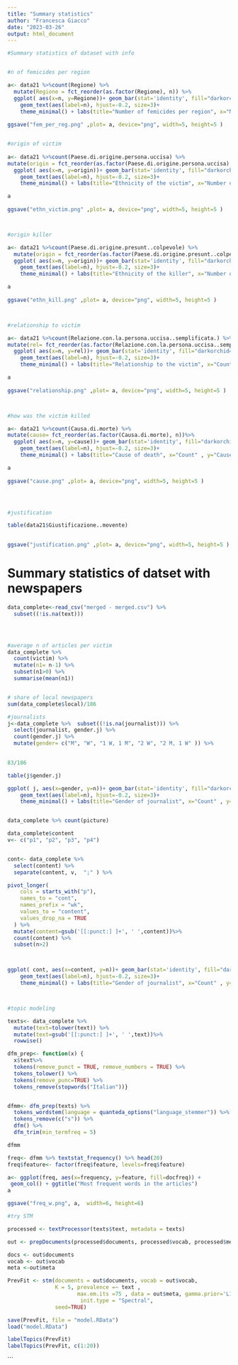 ```yaml
---
title: "Summary statistics"
author: "Francesca Giacco"
date: "2023-03-26"
output: html_document
---
```


```r
#Summary statistics of dataset with info 


#n of femicides per region

a<- data21 %>%count(Regione) %>% 
  mutate(Regione = fct_reorder(as.factor(Regione), n)) %>% 
  ggplot( aes(x=n, y=Regione))+ geom_bar(stat='identity', fill="darkorchid4") +
    geom_text(aes(label=n), hjust=-0.2, size=3)+
    theme_minimal() + labs(title="Number of femicides per region", x="Number of femicides" , y="Region")
  
ggsave("fem_per_reg.png" ,plot= a, device="png", width=5, height=5 )


#origin of victim
  
a<- data21 %>%count(Paese.di.origine.persona.uccisa) %>% 
mutate(origin = fct_reorder(as.factor(Paese.di.origine.persona.uccisa), n))%>% 
  ggplot( aes(x=n, y=origin))+ geom_bar(stat='identity', fill="darkorchid4") +
    geom_text(aes(label=n), hjust=-0.2, size=3)+
    theme_minimal() + labs(title="Ethnicity of the victim", x="Number of victims" , y="Ethnicity")

a
  
ggsave("ethn_victim.png" ,plot= a, device="png", width=5, height=5 )



#origin killer

a<- data21 %>%count(Paese.di.origine.presunt..colpevole) %>% 
  mutate(origin = fct_reorder(as.factor(Paese.di.origine.presunt..colpevole), n))%>% 
  ggplot( aes(x=n, y=origin))+ geom_bar(stat='identity', fill="darkorchid4") +
    geom_text(aes(label=n), hjust=-0.2, size=3)+
    theme_minimal() + labs(title="Ethnicity of the killer", x="Number of culprits" , y="Ethnicity")

a
  
ggsave("ethn_kill.png" ,plot= a, device="png", width=5, height=5 )



#relationship to victim

a<- data21 %>%count(Relazione.con.la.persona.uccisa..semplificata.) %>% 
mutate(rel= fct_reorder(as.factor(Relazione.con.la.persona.uccisa..semplificata.), n))%>% 
  ggplot( aes(x=n, y=rel))+ geom_bar(stat='identity', fill="darkorchid4") +
    geom_text(aes(label=n), hjust=-0.2, size=3)+
    theme_minimal() + labs(title="Relationship to the victim", x="Count" , y="Relationship")

a
  
ggsave("relationship.png" ,plot= a, device="png", width=5, height=5 )



#how was the victim killed

a<- data21 %>%count(Causa.di.morte) %>% 
mutate(cause= fct_reorder(as.factor(Causa.di.morte), n))%>% 
  ggplot( aes(x=n, y=cause))+ geom_bar(stat='identity', fill="darkorchid4") +
    geom_text(aes(label=n), hjust=-0.2, size=3)+
    theme_minimal() + labs(title="Cause of death", x="Count" , y="Cause")

a
  
ggsave("cause.png" ,plot= a, device="png", width=5, height=5 )




#justification

table(data21$Giustificazione..movente) 

  
ggsave("justification.png" ,plot= a, device="png", width=5, height=5 )

```

# Summary statistics of datset with newspapers
```r
data_complete<-read_csv("merged - merged.csv") %>% 
  subset((!is.na(text))) 




#average n of articles per victim
data_complete %>%  
  count(victim) %>% 
  mutate(n1= n-1) %>% 
  subset(n1>0) %>% 
  summarise(mean(n1))


# share of local newspapers
sum(data_complete$local)/186

#journalists 
j<-data_complete %>%  subset((!is.na(journalist))) %>% 
  select(journalist, gender.j) %>% 
  count(gender.j) %>%  
  mutate(gender= c("M", "W", "1 W, 1 M", "2 W", "2 M, 1 W" )) %>% 
  

83/186

table(j$gender.j)

ggplot( j, aes(x=gender, y=n))+ geom_bar(stat='identity', fill="darkorchid4") +
    geom_text(aes(label=n), hjust=-0.2, size=3)+
    theme_minimal() + labs(title="Gender of journalist", x="Count" , y="Gender")


data_complete %>% count(picture)

data_complete$content
v<- c("p1", "p2", "p3", "p4")


cont<- data_complete %>% 
  select(content) %>% 
  separate(content, v,  ";" ) %>% 

pivot_longer(
    cols = starts_with("p"),
    names_to = "cont",
    names_prefix = "wk",
    values_to = "content",
    values_drop_na = TRUE
  ) %>% 
  mutate(content=gsub('[[:punct:] ]+', ' ',content))%>% 
  count(content) %>%  
  subset(n>2)



ggplot( cont, aes(x=content, y=n))+ geom_bar(stat='identity', fill="darkorchid4") +
    geom_text(aes(label=n), hjust=-0.2, size=3)+
    theme_minimal() + labs(title="Gender of journalist", x="Count" , y="Gender")



#topic modeling

texts<- data_complete %>% 
  mutate(text=tolower(text)) %>% 
  mutate(text=gsub('[[:punct:] ]+', ' ',text))%>% 
  rowwise() 

dfm_prep<- function(x) { 
  x$text%>% 
  tokens(remove_punct = TRUE, remove_numbers = TRUE) %>%
  tokens_tolower() %>%
  tokens(remove_punc=TRUE) %>% 
  tokens_remove(stopwords("Italian"))}


dfmm<- dfm_prep(texts) %>%
  tokens_wordstem(language = quanteda_options("language_stemmer")) %>% 
  tokens_remove(c("s")) %>% 
  dfm() %>% 
  dfm_trim(min_termfreq = 5)

dfmm

freq<- dfmm %>% textstat_frequency() %>% head(20)
freq$feature<- factor(freq$feature, levels=freq$feature)

a<- ggplot(freq, aes(x=frequency, y=feature, fill=docfreq)) +
 geom_col() + ggtitle("Most frequent words in the articles")
a

ggsave("freq_w.png", a,  width=6, height=6)
```

```r
#try STM

processed <- textProcessor(texts$text, metadata = texts)

out <- prepDocuments(processed$documents, processed$vocab, processed$meta)

docs <- out$documents
vocab <- out$vocab
meta <-out$meta

PrevFit <- stm(documents = out$documents, vocab = out$vocab, 
               K = 5, prevalence =~ text ,
                      max.em.its =75 , data = out$meta, gamma.prior='L1',
                       init.type = "Spectral", 
               seed=TRUE)

save(PrevFit, file = "model.RData")
load("model.RData")

labelTopics(PrevFit)
labelTopics(PrevFit, c(1:20))

```

```

